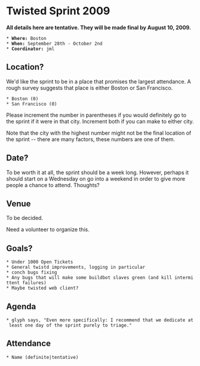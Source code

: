 = Twisted Sprint 2009 =

'''All details here are tentative. They will be made final by August 10, 2009.'''

 * '''Where:''' Boston
 * '''When:''' September 28th - October 2nd
 * '''Coordinator:''' jml

== Location? ==

We'd like the sprint to be in a place that promises the largest attendance. A rough survey suggests that place is either Boston or San Francisco.

 * Boston (0)
 * San Francisco (0)

Please increment the number in parentheses if you would definitely go to the sprint if it were in that city. Increment both if you can make to either city.

Note that the city with the highest number might not be the final location of the sprint -- there are many factors, these numbers are one of them.

== Date? ==

To be worth it at all, the sprint should be a week long. However, perhaps it should start on a Wednesday on go into a weekend in order to give more people a chance to attend. Thoughts?

== Venue ==

To be decided.

Need a volunteer to organize this.

== Goals? ==

 * Under 1000 Open Tickets
 * General twistd improvements, logging in particular
 * conch bugs fixing
 * Any bugs that will make some buildbot slaves green (and kill intermittent failures)
 * Maybe twisted web client?

== Agenda ==

 * glyph says, "Even more specifically: I recommend that we dedicate at least one day of the sprint purely to triage."

== Attendance ==

 * Name (definite|tentative)
